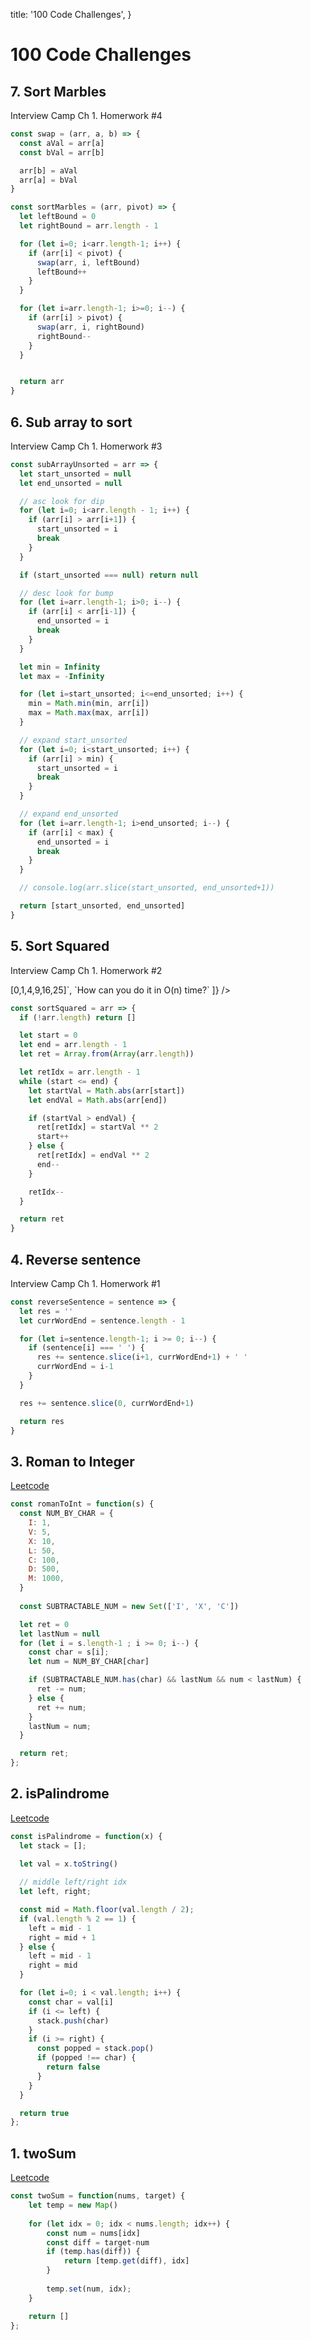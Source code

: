 
  title: '100 Code Challenges',
}

# 100 Code Challenges

<Aside pTags={
  [
    `Guess I gotta hold myself accountable and do the code thingy. I'll aim to post one a day.`,
    `Python is cleaner than JS in some ways, but nervous to use it since I'm not currently working with Python.`
  ]} />

## 7. Sort Marbles

Interview Camp Ch 1. Homerwork #4

<Aside pTags={[
  `Given an array with n marbles colored Red, White or Blue, sort them so that marbles of the same color are adjacent, with the colors in the order Red, White and Blue.`,
  `Assume the colors are given as numbers - 0 (Red), 1 (White) and 2 (Blue).`,
  `For example, if A = [1,0,1,2,1,0,1,2], Output = [0,0,1,1,1,1,2,2].`,
]} />

```js
const swap = (arr, a, b) => {
  const aVal = arr[a]
  const bVal = arr[b]

  arr[b] = aVal
  arr[a] = bVal
}

const sortMarbles = (arr, pivot) => {
  let leftBound = 0
  let rightBound = arr.length - 1

  for (let i=0; i<arr.length-1; i++) {
    if (arr[i] < pivot) {
      swap(arr, i, leftBound)
      leftBound++
    }
  }

  for (let i=arr.length-1; i>=0; i--) {
    if (arr[i] > pivot) {
      swap(arr, i, rightBound)
      rightBound--
    }
  }


  return arr
}
```

## 6. Sub array to sort

Interview Camp Ch 1. Homerwork #3

<Aside pTags={[
  `Given an array of integers, find the continuous subarray, which when sorted, results in the entire array being sorted.`,
  `For example: A = [0,2,3,1,8,6,9], result is the subarray [2,3,1,8,6]`,
]} />

```js
const subArrayUnsorted = arr => {
  let start_unsorted = null
  let end_unsorted = null

  // asc look for dip
  for (let i=0; i<arr.length - 1; i++) {
    if (arr[i] > arr[i+1]) {
      start_unsorted = i
      break
    }
  }

  if (start_unsorted === null) return null

  // desc look for bump
  for (let i=arr.length-1; i>0; i--) {
    if (arr[i] < arr[i-1]) {
      end_unsorted = i
      break
    }
  }

  let min = Infinity
  let max = -Infinity

  for (let i=start_unsorted; i<=end_unsorted; i++) {
    min = Math.min(min, arr[i])
    max = Math.max(max, arr[i])
  }

  // expand start_unsorted
  for (let i=0; i<start_unsorted; i++) {
    if (arr[i] > min) {
      start_unsorted = i
      break
    }
  }

  // expand end_unsorted
  for (let i=arr.length-1; i>end_unsorted; i--) {
    if (arr[i] < max) {
      end_unsorted = i
      break
    }
  }

  // console.log(arr.slice(start_unsorted, end_unsorted+1))

  return [start_unsorted, end_unsorted]
}
```

## 5. Sort Squared

Interview Camp Ch 1. Homerwork #2

<Aside pTags={[
  `Given a sorted array in non-decreasing order, return an array of squares of each number, also in non-decreasing order. For example:`,
  `[-4,-2,-1,0,3,5] -> [0,1,4,9,16,25]`,
  `How can you do it in O(n) time?`
]} />

```js
const sortSquared = arr => {
  if (!arr.length) return []

  let start = 0
  let end = arr.length - 1
  let ret = Array.from(Array(arr.length))

  let retIdx = arr.length - 1
  while (start <= end) {
    let startVal = Math.abs(arr[start])
    let endVal = Math.abs(arr[end])

    if (startVal > endVal) {
      ret[retIdx] = startVal ** 2
      start++
    } else {
      ret[retIdx] = endVal ** 2
      end--
    }

    retIdx--
  }

  return ret
}

```

## 4. Reverse sentence

Interview Camp Ch 1. Homerwork #1

<Aside pTags={
  [
    `Given a sentence, reverse the words of the sentence. For example, "i live in a house" becomes "house a in live i".`,
  ]} />

```js
const reverseSentence = sentence => {
  let res = ''
  let currWordEnd = sentence.length - 1

  for (let i=sentence.length-1; i >= 0; i--) {
    if (sentence[i] === ' ') {
      res += sentence.slice(i+1, currWordEnd+1) + ' '
      currWordEnd = i-1
    }
  }

  res += sentence.slice(0, currWordEnd+1)

  return res
}
```

## 3. Roman to Integer

[Leetcode](https://leetcode.com/problems/roman-to-integer/)

```js
const romanToInt = function(s) {
  const NUM_BY_CHAR = {
    I: 1,
    V: 5,
    X: 10,
    L: 50,
    C: 100,
    D: 500,
    M: 1000,
  }
  
  const SUBTRACTABLE_NUM = new Set(['I', 'X', 'C'])

  let ret = 0
  let lastNum = null
  for (let i = s.length-1 ; i >= 0; i--) {
    const char = s[i];
    let num = NUM_BY_CHAR[char]

    if (SUBTRACTABLE_NUM.has(char) && lastNum && num < lastNum) {
      ret -= num;
    } else {
      ret += num;
    }
    lastNum = num;
  }

  return ret;
};
```

## 2. isPalindrome

[Leetcode](https://leetcode.com/problems/palindrome-number/)

```js
const isPalindrome = function(x) {
  let stack = [];
  
  let val = x.toString()

  // middle left/right idx
  let left, right;

  const mid = Math.floor(val.length / 2);
  if (val.length % 2 == 1) {
    left = mid - 1
    right = mid + 1
  } else {
    left = mid - 1
    right = mid
  }

  for (let i=0; i < val.length; i++) {
    const char = val[i]
    if (i <= left) {
      stack.push(char)
    }
    if (i >= right) {
      const popped = stack.pop()
      if (popped !== char) {
        return false
      }
    }
  }

  return true
};
```
## 1. twoSum

[Leetcode](https://leetcode.com/problems/two-sum/)

```js
const twoSum = function(nums, target) {
    let temp = new Map()
    
    for (let idx = 0; idx < nums.length; idx++) {
        const num = nums[idx]
        const diff = target-num
        if (temp.has(diff)) {
            return [temp.get(diff), idx]
        }
        
        temp.set(num, idx);
    }

    return []
};
```
